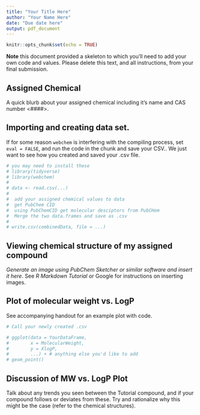 ```yaml
---
title: "Your Title Here"
author: "Your Name Here"
date: "Due date here"
output: pdf_document
---
```


```r
knitr::opts_chunk$set(echo = TRUE)
```

**Note** this document provided a skeleton to which you'll need to add your own code and values. Please delete this text, and all instructions, from your final submission. 


## Assigned Chemical

A quick blurb about your assigned chemical including  it's name and CAS number <####>. 

## Importing and creating data set.

If for some reason `webchem` is interfering with the compiling process, set `eval = FALSE`, and run the code in the chunk and save your CSV.. We just want to see how you created and saved your .csv file. 

```r
# you may need to install these
# library(tidyverse)
# library(webchem) 
# 
# data <- read.csv(...)
# 
#  add your assigned chemical values to data
#  get PubChem CID
#  using PubChemCID get molecular desciptors from PubCHem
#  Merge the two data.frames and save as .csv
# 
# write.csv(combinedData, file = ...)
```

## Viewing chemical structure of my assigned compound

*Generate an image using PubChem Sketcher or similar software and insert it here*. See *R Markdown Tutorial* or Google for instructions on inserting images. 

## Plot of molecular weight vs. LogP

See accompanying handout for an example plot with code. 

```r
# Call your newly created .csv

# ggplot(data = YourDataFrame, 
#        x = MolecularWeight,
#        y = XlogP,
#        ...) + # anything else you'd like to add
# geom_point()

```

## Discussion of MW vs. LogP Plot

Talk about any trends you seen between the Tutorial compound, and if your compound follows or deviates from these. Try and rationalize why this might be the case (refer to the chemical structures). 
